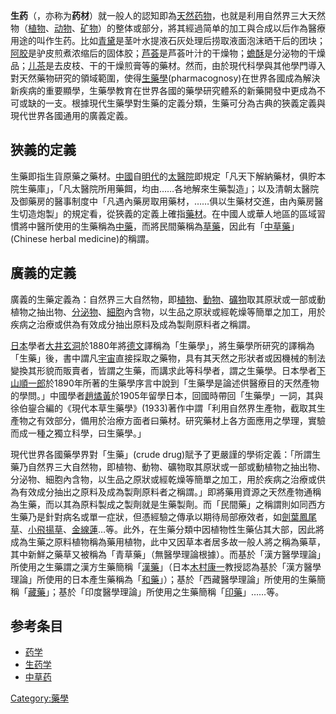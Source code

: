 '''生药'''（{{lang-en|Crude drug}}，亦称为'''药材'''）就一般人的認知即為[[天然药物|天然药物]]，也就是利用自然界三大天然物（[[植物|植物]]、[[动物|动物]]、[[矿物|矿物]]）的整体或部分，將其經過简单的加工與合成以后作為醫療用途的叫作生药。比如[[青黛|青黛]]是茎叶水提液石灰处理后捞取液面泡沫晒干后的团块；[[阿胶|阿胶]]是驴皮煎煮浓缩后的固体胶；[[芦荟|芦荟]]是芦荟叶汁的干燥物；[[蟾酥|蟾酥]]是分泌物的干燥品；[[儿茶|儿茶]]是去皮枝、干的干燥煎膏等的藥材。然而，由於現代科學與其他學門導入對天然藥物研究的領域範圍，使得[[生藥學|生藥學]](pharmacognosy)在世界各國成為解決新疾病的重要顯學，生藥學教育在世界各國的藥學研究體系的新藥開發中更成為不可或缺的一支。根據現代生藥學對生藥的定義分類，生藥可分為古典的狹義定義與現代世界各國通用的廣義定義。

==狹義的定義==
生藥即指生貨原藥之藥材。[[中國|中國]]自[[明代|明代]]的[[太醫院|太醫院]]即規定「凡天下解納藥材，俱貯本院生藥庫」，「凡太醫院所用藥餌，均由……各地解來生藥製造」；以及清朝太醫院及御藥房的醫事制度中「凡遇內藥房取用藥材，……俱以生藥材交進，由內藥房醫生切造炮製」的規定看，從狹義的定義上確指[[藥材|藥材]]。在中國人或華人地區的區域習慣將中醫所使用的生藥稱為[[中藥|中藥]]，而將民間藥稱為[[草藥|草藥]]，因此有「[[中草藥|中草藥]]」(Chinese herbal medicine)的稱謂。

==廣義的定義==
廣義的生藥定義為：自然界三大自然物，即[[植物|植物]]、[[動物|動物]]、[[礦物|礦物]]取其原狀或一部或動植物之抽出物、[[分泌物|分泌物]]、[[細胞|細胞]]內含物，以生品之原狀或經乾燥等簡單之加工，用於疾病之治療或供為有效成分抽出原料及成為製劑原料者之稱謂。

[[日本|日本]]學者[[大井玄洞|大井玄洞]]於1880年將[[德文|德文]]{{lang|de|Pharmakognosie}}譯稱為「生藥學」，將生藥學所研究的{{lang|de|Drogen}}譯稱為「生藥」後，書中謂凡[[宇宙|宇宙]]直接採取之藥物，具有其天然之形狀者或因機械的制法變換其形貌而販賣者，皆謂之生藥，而講求此等科學者，謂之生藥學。日本學者[[下山順一郎|下山順一郎]]於1890年所著的生藥學序言中說到「生藥學是論述供醫療目的天然產物的學問。」中國學者[[趙燏黃|趙燏黃]]於1905年留學日本，回國時帶回「生藥學」一詞，其與徐伯鋆合編的《現代本草生藥學》(1933)著作中謂「利用自然界生產物，截取其生產物之有效部分，備用於治療方面者曰藥材。研究藥材上各方面應用之學理，實驗而成一種之獨立科學，曰生藥學。」  

現代世界各國藥學界對「生藥」(crude drug)賦予了更嚴謹的學術定義：「<span style="color: ColorName;">所謂生藥乃自然界三大自然物，即植物、動物、礦物取其原狀或一部或動植物之抽出物、分泌物、細胞內含物，以生品之原狀或經乾燥等簡單之加工，用於疾病之治療或供為有效成分抽出之原料及成為製劑原料者之稱謂。」</span>即將藥用資源之天然產物通稱為生藥，而以其為原料製成之製劑就是生藥製劑。而「民間藥」之稱謂則如同西方生藥乃是針對病名或單一症狀，但憑經驗之傳承以期待局部療效者，如[[劍葉鳳尾草|劍葉鳳尾草]]、[[小飛揚草|小飛揚草]]、[[金線蓮|金線蓮]]…等。此外，在生藥分類中因植物性生藥佔其大部，因此將成為生藥之原料植物稱為藥用植物，此中又因草本者居多故一般人將之稱為藥草，其中新鮮之藥草又被稱為「青草藥」（無醫學理論根據）。而基於「漢方醫學理論」所使用之生藥謂之漢方生藥簡稱「[[漢藥|漢藥]]」（日本[[木村康一|木村康一]]教授認為基於「漢方醫學理論」所使用的日本產生藥稱為「[[和藥|和藥]]」）；基於「西藏醫學理論」所使用的生藥簡稱「[[藏藥|藏藥]]」；基於「印度醫學理論」所使用之生藥簡稱「[[印藥|印藥]]」……等。

==参考条目==
*[[药学|药学]]
*[[生药学|生药学]]
*[[中草药|中草药]]

[[Category:藥學|Category:藥學]]